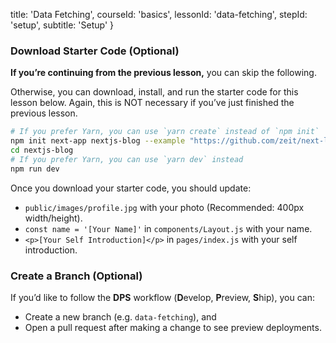 
  title: 'Data Fetching',
  courseId: 'basics',
  lessonId: 'data-fetching',
  stepId: 'setup',
  subtitle: 'Setup'
}

### Download Starter Code (Optional)

**If you’re continuing from the previous lesson,** you can skip the following.

Otherwise, you can download, install, and run the starter code for this lesson below. Again, this is NOT necessary if you’ve just finished the previous lesson.

```bash
# If you prefer Yarn, you can use `yarn create` instead of `npm init`
npm init next-app nextjs-blog --example "https://github.com/zeit/next-learn-starter/tree/master/data-fetching-starter"
cd nextjs-blog
# If you prefer Yarn, you can use `yarn dev` instead
npm run dev
```

Once you download your starter code, you should update:

- `public/images/profile.jpg` with your photo (Recommended: 400px width/height).
- `const name = '[Your Name]'` in `components/Layout.js` with your name.
- `<p>[Your Self Introduction]</p>` in `pages/index.js` with your self introduction.

### Create a Branch (Optional)

If you’d like to follow the **DPS** workflow (**D**evelop, **P**review, **S**hip), you can:

- Create a new branch (e.g. `data-fetching`), and
- Open a pull request after making a change to see preview deployments.

